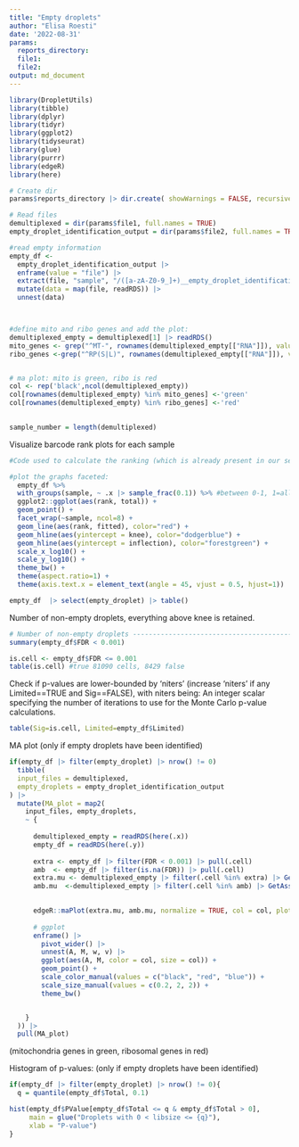```yaml
---
title: "Empty droplets"
author: "Elisa Roesti"
date: '2022-08-31'
params:
  reports_directory:
  file1: 
  file2:
output: md_document
---
```


```r
library(DropletUtils)
library(tibble)
library(dplyr)
library(tidyr)
library(ggplot2)
library(tidyseurat)
library(glue)
library(purrr)
library(edgeR)
library(here)
```

```r
# Create dir
params$reports_directory |> dir.create( showWarnings = FALSE, recursive = TRUE)

# Read files
demultiplexed = dir(params$file1, full.names = TRUE) 
empty_droplet_identification_output = dir(params$file2, full.names = TRUE, pattern = "output.rds")

#read empty information
empty_df <- 
  empty_droplet_identification_output |> 
  enframe(value = "file") |> 
  extract(file, "sample", "/([a-zA-Z0-9_]+)__empty_droplet_identification_output.rds", remove = FALSE) |>   # Extract sample column from input_file and add it to empty_droplet
  mutate(data = map(file, readRDS)) |> 
  unnest(data)



#define mito and ribo genes and add the plot:
demultiplexed_empty = demultiplexed[1] |> readRDS()
mito_genes <- grep("^MT-", rownames(demultiplexed_empty[["RNA"]]), value=T)
ribo_genes <-grep("^RP(S|L)", rownames(demultiplexed_empty[["RNA"]]), value=T)


# ma plot: mito is green, ribo is red
col <- rep('black',ncol(demultiplexed_empty))
col[rownames(demultiplexed_empty) %in% mito_genes] <-'green'
col[rownames(demultiplexed_empty) %in% ribo_genes] <-'red'
  

sample_number = length(demultiplexed)

```


Visualize barcode rank plots for each sample

```r
#Code used to calculate the ranking (which is already present in our seurat), can be find at https://github.com/Melbourne-COVID-Predict/PBMC/blob/main/analysis/pseudobulk/pseudobulk_analysis_1.Rmd

#plot the graphs faceted:
  empty_df %>%
  with_groups(sample, ~ .x |> sample_frac(0.1)) %>% #between 0-1, 1=all cells
  ggplot2::ggplot(aes(rank, total)) + 
  geom_point() + 
  facet_wrap(~sample, ncol=8) + 
  geom_line(aes(rank, fitted), color="red") + 
  geom_hline(aes(yintercept = knee), color="dodgerblue") +
  geom_hline(aes(yintercept = inflection), color="forestgreen") +
  scale_x_log10() + 
  scale_y_log10() + 
  theme_bw() +
  theme(aspect.ratio=1) +
  theme(axis.text.x = element_text(angle = 45, vjust = 0.5, hjust=1))

```


```r
empty_df  |> select(empty_droplet) |> table()

```



Number of non-empty droplets, everything above knee is retained.

```r
# Number of non-empty droplets -------------------------------------------------
summary(empty_df$FDR < 0.001)
```

```r
is.cell <- empty_df$FDR <= 0.001
table(is.cell) #true 81090 cells, 8429 false
```

Check if p-values are lower-bounded by 'niters' (increase 'niters' if any Limited==TRUE and Sig==FALSE), with niters being: An integer scalar specifying the number of iterations to use for the Monte Carlo p-value calculations.

```r
table(Sig=is.cell, Limited=empty_df$Limited)
```


MA plot (only if empty droplets have been identified)

```r
if(empty_df |> filter(empty_droplet) |> nrow() != 0)
  tibble(
  input_files = demultiplexed,
  empty_droplets = empty_droplet_identification_output
) |> 
  mutate(MA_plot = map2(
    input_files, empty_droplets,
    ~ {
      
      demultiplexed_empty = readRDS(here(.x))
      empty_df = readRDS(here(.y))
      
      extra <- empty_df |> filter(FDR < 0.001) |> pull(.cell)
      amb  <- empty_df |> filter(is.na(FDR)) |> pull(.cell)
      extra.mu <- demultiplexed_empty |> filter(.cell %in% extra) |> GetAssayData("RNA",slot = "counts") |> rowSums()
      amb.mu  <-demultiplexed_empty |> filter(.cell %in% amb) |> GetAssayData("RNA",slot = "counts") |> rowSums()
      

      edgeR::maPlot(extra.mu, amb.mu, normalize = TRUE, col = col, plot.it = FALSE) |> 
        
      # ggplot
      enframe() |> 
        pivot_wider() |> 
        unnest(A, M, w, v) |> 
        ggplot(aes(A, M, color = col, size = col)) + 
        geom_point() + 
        scale_color_manual(values = c("black", "red", "blue")) + 
        scale_size_manual(values = c(0.2, 2, 2)) +
        theme_bw()


    }
  )) |> 
  pull(MA_plot)

```

(mitochondria genes in green, ribosomal genes in red)


Histogram of p-values: (only if empty droplets have been identified)

```r
if(empty_df |> filter(empty_droplet) |> nrow() != 0){
  q = quantile(empty_df$Total, 0.1)

hist(empty_df$PValue[empty_df$Total <= q & empty_df$Total > 0],
     main = glue("Droplets with 0 < libsize <= {q}"),
     xlab = "P-value")
}

```

